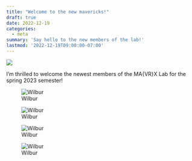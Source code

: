 ```yaml
---
title: "Welcome to the new mavericks!"
draft: true
date: 2022-12-19
categories:
  - meta
summary: 'Say hello to the new members of the lab!'
lastmod: '2022-12-19T09:00:00-07:00'
---
```


![](featured.jpeg)

I'm thrilled to welcome the newest members of the MA{VR}X Lab for the spring 2023 semester!

::: {layout-ncol="4"}
![Wilbur](wildcat.png)

![Wilbur](wildcat.png)

![Wilbur](wildcat.png)

![Wilbur](wildcat.png)
:::
